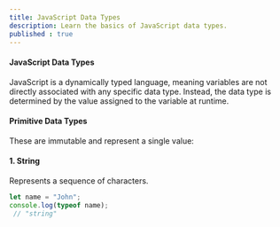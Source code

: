 ```yaml
---
title: JavaScript Data Types
description: Learn the basics of JavaScript data types.
published : true
---
```


#### JavaScript Data Types

JavaScript is a dynamically typed language, meaning variables are not directly associated with any specific data type. Instead, the data type is determined by the value assigned to the variable at runtime.

#### Primitive Data Types

These are immutable and represent a single value:

#### 1. String
Represents a sequence of characters.

```js
let name = "John";
console.log(typeof name);
 // "string"
